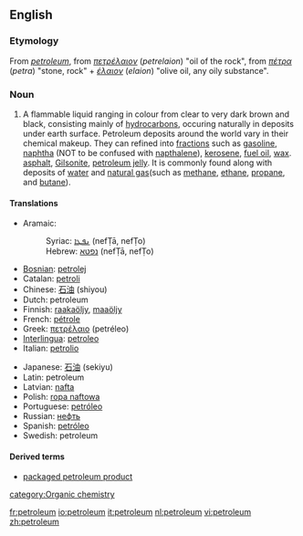 ==English==
{{wikipedia}}

===Etymology===
From {{ML.}} ''[[petroleum]]'', from {{Gr.}} ''[[πετρέλαιον]]'' (''petrelaion'') "oil of the rock", from {{AGr.}} ''[[πέτρα]]'' (''petra'') "stone, rock" + ''[[έλαιον]]'' (''elaion'') "olive oil, any oily substance".

===Noun===
{{en-noun}}

#A flammable liquid ranging in colour from clear to very dark brown and black, consisting mainly of [[hydrocarbon]]s, occuring naturally in deposits under earth surface. Petroleum deposits around the world vary in their chemical makeup. They can refined into [[fractions]] such as [[gasoline]], [[naphtha]] (NOT to be confused with [[napthalene]]), [[kerosene]], [[fuel oil]], [[wax]]. [[asphalt]], [[Gilsonite]], [[petroleum jelly]]. It is commonly found along with deposits of [[water]] and [[natural gas]](such as [[methane]], [[ethane]], [[propane]], and [[butane]]).

====Translations====
{{trans-top|petroleum}}
*Aramaic:
*:Syriac: [[ܢܦܛܐ]] (nefṬā, nefṬo) {{m}}
*:Hebrew: [[נפטא]] (nefṬā, nefṬo) {{m}}
*[[Bosnian]]: [[petrolej]]
*Catalan: [[petroli]]
*Chinese: [[石油]] (shiyou)
*Dutch: petroleum {{m}}
*Finnish: [[raakaöljy]], [[maaöljy]]
*French: [[pétrole]] {{m}}
*Greek: [[πετρέλαιο]] (petréleo)
*[[Interlingua]]: [[petroleo]]
*Italian: [[petrolio]] {{m}}
{{trans-mid}}
*Japanese: [[石油]] (sekiyu)
*Latin: petroleum
*Latvian: [[nafta]] {{f}}
*Polish: [[ropa naftowa]] {{f}}
*Portuguese: [[petróleo]] {{m}}
*Russian: [[нефть]] {{f}}
*Spanish: [[petróleo]] {{m}}
*Swedish: petroleum {{n}}
{{trans-bottom}}

====Derived terms====
*[[packaged petroleum product]]

[[category:Organic chemistry]]

[[fr:petroleum]]
[[io:petroleum]]
[[it:petroleum]]
[[nl:petroleum]]
[[vi:petroleum]]
[[zh:petroleum]]